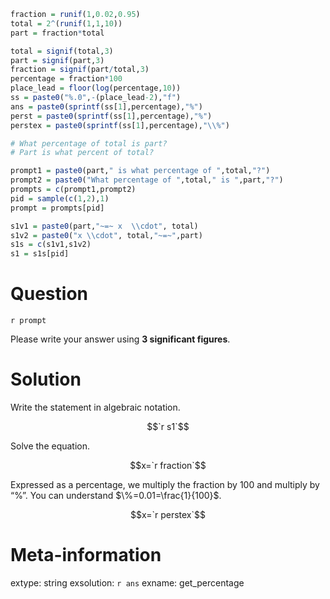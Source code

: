 ```r
fraction = runif(1,0.02,0.95)
total = 2^(runif(1,1,10))
part = fraction*total

total = signif(total,3)
part = signif(part,3)
fraction = signif(part/total,3)
percentage = fraction*100
place_lead = floor(log(percentage,10))
ss = paste0("%.0",-(place_lead-2),"f")
ans = paste0(sprintf(ss[1],percentage),"%")
perst = paste0(sprintf(ss[1],percentage),"%")
perstex = paste0(sprintf(ss[1],percentage),"\\%")

# What percentage of total is part?
# Part is what percent of total?

prompt1 = paste0(part," is what percentage of ",total,"?")
prompt2 = paste0("What percentage of ",total," is ",part,"?")
prompts = c(prompt1,prompt2)
pid = sample(c(1,2),1)
prompt = prompts[pid]

s1v1 = paste0(part,"~=~ x  \\cdot", total)
s1v2 = paste0("x \\cdot", total,"~=~",part)
s1s = c(s1v1,s1v2)
s1 = s1s[pid]

```

Question
========

`r prompt`

Please write your answer using **3 significant figures**.

Solution
========


Write the statement in algebraic notation.

$$`r s1`$$

Solve the equation.

$$x=`r fraction`$$

Expressed as a percentage, we multiply the fraction by 100 and multiply by "%". You can understand $\%=0.01=\frac{1}{100}$.

$$x=`r perstex`$$

Meta-information
============
extype: string
exsolution: `r ans`
exname: get_percentage